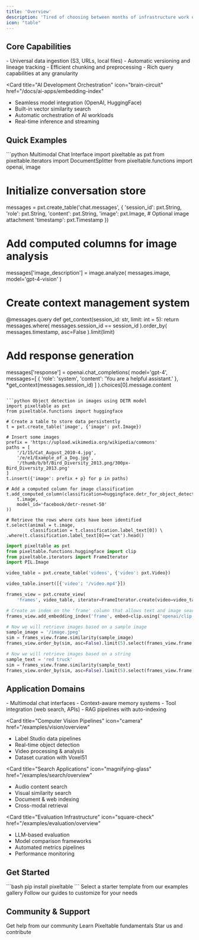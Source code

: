 ```yaml
---
title: 'Overview'
description: 'Tired of choosing between months of infrastructure work or limited frameworks? Pixeltable gives you both speed and control. Pixeltable provide a declarative, incremental approach for multimodal AI workloads.'
icon: "table"
---
```


## Core Capabilities

<CardGroup cols={2}>
<Card 
  title="Multimodal Data Store" 
  icon="database"
  href="/docs/datastore/tables-and-operations"
>
  - Universal data ingestion (S3, URLs, local files)
  - Automatic versioning and lineage tracking
  - Efficient chunking and preprocessing
  - Rich query capabilities at any granularity
</Card>

<Card 
  title="AI Development Orchestration" 
  icon="brain-circuit"
  href="/docs/ai-apps/embedding-index"
>
  - Seamless model integration (OpenAI, HuggingFace)
  - Built-in vector similarity search
  - Automatic orchestration of AI workloads
  - Real-time inference and streaming
</Card>
</CardGroup>

## Quick Examples

<CodeGroup>
```python Multimodal Chat Interface
import pixeltable as pxt
from pixeltable.iterators import DocumentSplitter
from pixeltable.functions import openai, image

# Initialize conversation store
messages = pxt.create_table('chat.messages', {
    'session_id': pxt.String,
    'role': pxt.String,
    'content': pxt.String,
    'image': pxt.Image,  # Optional image attachment
    'timestamp': pxt.Timestamp
})

# Add computed columns for image analysis
messages['image_description'] = image.analyze(
    messages.image,
    model='gpt-4-vision'
)

# Create context management system
@messages.query
def get_context(session_id: str, limit: int = 5):
    return messages.where(
        messages.session_id == session_id
    ).order_by(
        messages.timestamp, asc=False
    ).limit(limit)

# Add response generation
messages['response'] = openai.chat_completions(
    model='gpt-4',
    messages=[
        {
            'role': 'system',
            'content': 'You are a helpful assistant.'
        },
        *get_context(messages.session_id)
    ]
).choices[0].message.content
```

```python Object detection in images using DETR model
import pixeltable as pxt
from pixeltable.functions import huggingface

# Create a table to store data persistently
t = pxt.create_table('image', {'image': pxt.Image})

# Insert some images
prefix = 'https://upload.wikimedia.org/wikipedia/commons'
paths = [
    '/1/15/Cat_August_2010-4.jpg',
    '/e/e1/Example_of_a_Dog.jpg',
    '/thumb/b/bf/Bird_Diversity_2013.png/300px-Bird_Diversity_2013.png'
]
t.insert({'image': prefix + p} for p in paths)

# Add a computed column for image classification
t.add_computed_column(classification=huggingface.detr_for_object_detection(
    t.image,
    model_id='facebook/detr-resnet-50'
))

# Retrieve the rows where cats have been identified
t.select(animal = t.image,
         classification = t.classification.label_text[0]) \
.where(t.classification.label_text[0]=='cat').head()
```

```python Text and Image Similarity Search
import pixeltable as pxt
from pixeltable.functions.huggingface import clip
from pixeltable.iterators import FrameIterator
import PIL.Image

video_table = pxt.create_table('videos', {'video': pxt.Video})

video_table.insert([{'video': '/video.mp4'}])

frames_view = pxt.create_view(
    'frames', video_table, iterator=FrameIterator.create(video=video_table.video))

# Create an index on the 'frame' column that allows text and image search
frames_view.add_embedding_index('frame', embed=clip.using('openai/clip-vit-base-patch32'))

# Now we will retrieve images based on a sample image
sample_image = '/image.jpeg'
sim = frames_view.frame.similarity(sample_image)
frames_view.order_by(sim, asc=False).limit(5).select(frames_view.frame, sim=sim).collect()

# Now we will retrieve images based on a string
sample_text = 'red truck'
sim = frames_view.frame.similarity(sample_text)
frames_view.order_by(sim, asc=False).limit(5).select(frames_view.frame, sim=sim).collect()
```
</CodeGroup>


## Application Domains

<CardGroup cols={2}>
<Card 
  title="Chat & LLM Systems" 
  icon="message"
  href="/examples/chat/overview"
>
  - Multimodal chat interfaces
  - Context-aware memory systems
  - Tool integration (web search, APIs)
  - RAG pipelines with auto-indexing
</Card>

<Card 
  title="Computer Vision Pipelines" 
  icon="camera"
  href="/examples/vision/overview"
>
  - Label Studio data pipelines
  - Real-time object detection 
  - Video processing & analysis
  - Dataset curation with Voxel51
</Card>

<Card 
  title="Search Applications" 
  icon="magnifying-glass"
  href="/examples/search/overview"
>
  - Audio content search
  - Visual similarity search
  - Document & web indexing
  - Cross-modal retrieval
</Card>

<Card 
  title="Evaluation Infrastructure" 
  icon="square-check"
  href="/examples/evaluation/overview"
>
  - LLM-based evaluation
  - Model comparison frameworks
  - Automated metrics pipelines
  - Performance monitoring
</Card>
</CardGroup>

## Get Started

<Steps>
  <Step title="Install Pixeltable" icon="download">
    ```bash
    pip install pixeltable
    ```
  </Step>
  
  <Step title="Choose Example" icon="list-check">
    Select a starter template from our examples gallery
  </Step>
  
  <Step title="Build Your App" icon="code">
    Follow our guides to customize for your needs
  </Step>
</Steps>

## Community & Support

<CardGroup cols={3}>
  <Card title="Join Discord" icon="discord" href="https://discord.gg/QPyqFYx2UN">
    Get help from our community
  </Card>
  <Card title="Read Docs" icon="book" href="/docs/overview/quick-start">
    Learn Pixeltable fundamentals
  </Card>
  <Card title="GitHub" icon="github" href="https://github.com/pixeltable/pixeltable">
    Star us and contribute
  </Card>
</CardGroup>